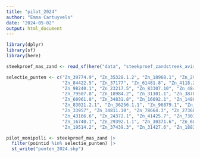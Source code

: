 ```yaml
---
title: "pilot_2024"
author: "Emma Cartuyvels"
date: "2024-05-02"
output: html_document
---
```


```r
library(dplyr)
library(sf)
library(here)
```

```r
steekproef_mas_zand <- read_sf(here("data", "steekproef_zandstreek_avimap.geojson"))
```


```r
selectie_punten <- c("Zn_39774.9", "Zn_35328.1.2", "Zn_18968.1", "Zn_29251.2.1",
                     "Zn_84422.5", "Zn_37177", "Zn_61481.8", "Zn_4118.2.1",
                     "Zn_98240.1", "Zn_23217.5", "Zn_83307.10", "Zn_48490.20",
                     "Zn_79507.8", "Zn_18984.2", "Zn_31301.1", "Zn_38707.1.11",
                     "Zn_60961.8", "Zn_34831.8", "Zn_16692.1", "Zn_14885.1",
                     "Zn_83021.2.1", "Zn_36256.1.1", "Zn_96879.1", "Zn_31549.7",
                     "Zn_33957", "Zn_34811.10", "Zn_78664.3", "Zn_27368.2",
                     "Zn_43166.6", "Zn_24372.1", "Zn_41425.7", "Zn_73032.1",
                     "Zn_16740.1", "Zn_29392.1.1", "Zn_30371.6", "Zn_60431.3",
                     "Zn_19514.2", "Zn_37439.3", "Zn_31427.6", "Zn_18836.1.8")
```

```r
pilot_monipolli <- steekproef_mas_zand |> 
  filter(pointid %in% selectie_punten) |> 
  st_write("punten_2024.shp")
```


